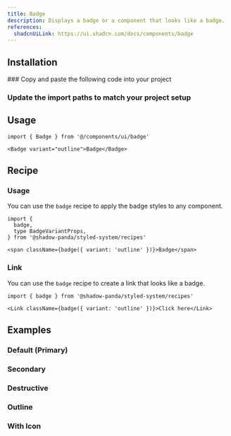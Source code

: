 ```yaml
---
title: Badge
description: Displays a badge or a component that looks like a badge.
references:
  shadcnUiLink: https://ui.shadcn.com/docs/components/badge
---
```


<ComponentPreview name="badge" withRecipe />

## Installation

<Steps>
### Copy and paste the following code into your project

<ComponentSource name="badge" />

### Update the import paths to match your project setup

</Steps>

## Usage

```tsx
import { Badge } from '@/components/ui/badge'
```

```tsx
<Badge variant="outline">Badge</Badge>
```

## Recipe

### Usage

You can use the `badge` recipe to apply the badge styles to any component.

```tsx
import {
  badge,
  type BadgeVariantProps,
} from '@shadow-panda/styled-system/recipes'
```

```tsx
<span className={badge({ variant: 'outline' })}>Badge</span>
```

### Link

You can use the `badge` recipe to create a link that looks like a badge.

```tsx
import { badge } from '@shadow-panda/styled-system/recipes'
```

```tsx
<Link className={badge({ variant: 'outline' })}>Click here</Link>
```

## Examples

### Default (Primary)

<ComponentPreview name="badge" />

### Secondary

<ComponentPreview name="badge" type="secondary" />

### Destructive

<ComponentPreview name="badge" type="destructive" />

### Outline

<ComponentPreview name="badge" type="outline" />

### With Icon

<ComponentPreview name="badge" type="with-icon" />
